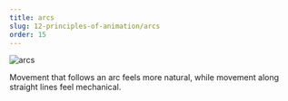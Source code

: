 ```yaml
---
title: arcs
slug: 12-principles-of-animation/arcs
order: 15
---
```


<SlideTemplate title="arcs">

![arcs](/gif/arcs.gif)

Movement that follows an arc feels more natural, while movement along straight
lines feel mechanical.

</SlideTemplate>
